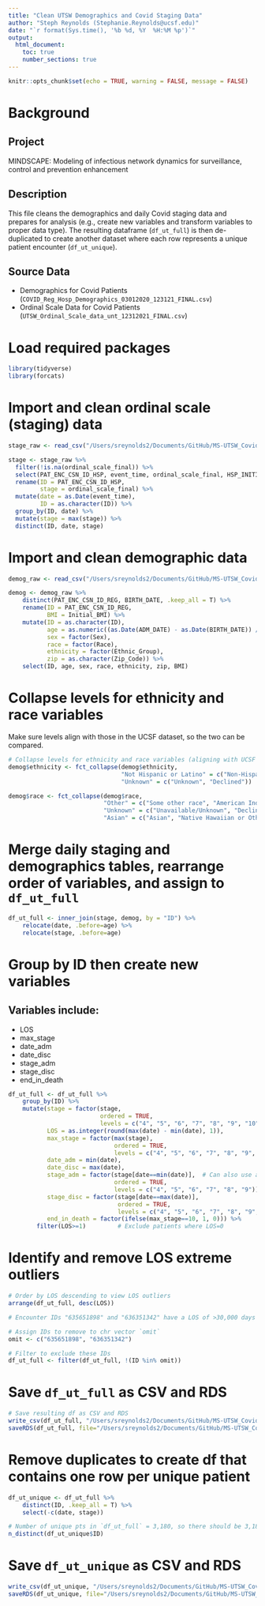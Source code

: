 ```yaml
---
title: "Clean UTSW Demographics and Covid Staging Data"
author: "Steph Reynolds (Stephanie.Reynolds@ucsf.edu)"
date: "`r format(Sys.time(), '%b %d, %Y  %H:%M %p')`"
output:
  html_document:
    toc: true
    number_sections: true
---
```


```r
knitr::opts_chunk$set(echo = TRUE, warning = FALSE, message = FALSE)
```

# Background

## Project 
MINDSCAPE: Modeling of infectious network dynamics for surveillance, control and prevention enhancement

## Description
This file cleans the demographics and daily Covid staging data and prepares for analysis (e.g., create new variables and transform variables to proper data type). The resulting dataframe (`df_ut_full`) is then de-duplicated to create another dataset where each row represents a unique patient encounter (`df_ut_unique`).

## Source Data
  - Demographics for Covid Patients (`COVID_Reg_Hosp_Demographics_03012020_123121_FINAL.csv`)
  - Ordinal Scale Data for Covid Patients (`UTSW_Ordinal_Scale_data_unt_12312021_FINAL.csv`)
  
# Load required packages 
```r
library(tidyverse)
library(forcats)
```

# Import and clean ordinal scale (staging) data
```r
stage_raw <- read_csv("/Users/sreynolds2/Documents/GitHub/MS-UTSW_Covid_Staging/data/raw/UTSW_Ordinal_Scale_data_unt_12312021_FINAL.csv")

stage <- stage_raw %>% 
  filter(!is.na(ordinal_scale_final)) %>% 
  select(PAT_ENC_CSN_ID_HSP, event_time, ordinal_scale_final, HSP_INITIAL_DATE) %>% 
  rename(ID = PAT_ENC_CSN_ID_HSP,
         stage = ordinal_scale_final) %>% 
  mutate(date = as.Date(event_time),
         ID = as.character(ID)) %>% 
  group_by(ID, date) %>%
  mutate(stage = max(stage)) %>% 
  distinct(ID, date, stage)
```

# Import and clean demographic data 
```r
demog_raw <- read_csv("/Users/sreynolds2/Documents/GitHub/MS-UTSW_Covid_Staging/data/raw/COVID_Reg_Hosp_Demographics_03012020_123121_FINAL.csv")

demog <- demog_raw %>%  
    distinct(PAT_ENC_CSN_ID_REG, BIRTH_DATE, .keep_all = T) %>% 
    rename(ID = PAT_ENC_CSN_ID_REG,
           BMI = Initial_BMI) %>% 
    mutate(ID = as.character(ID), 
           age = as.numeric((as.Date(ADM_DATE) - as.Date(BIRTH_DATE)) / 365.25),
           sex = factor(Sex),
           race = factor(Race),
           ethnicity = factor(Ethnic_Group),
           zip = as.character(Zip_Code)) %>% 
    select(ID, age, sex, race, ethnicity, zip, BMI)
```

# Collapse levels for ethnicity and race variables
Make sure levels align with those in the UCSF dataset, so the two can be compared.
```r
# Collapse levels for ethnicity and race variables (aligning with UCSF dataset)
demog$ethnicity <- fct_collapse(demog$ethnicity,
                                "Not Hispanic or Latino" = c("Non-Hispanic/Latino", "White"),
                                "Unknown" = c("Unknown", "Declined"))

demog$race <- fct_collapse(demog$race,
                           "Other" = c("Some other race", "American Indian or Alaska Native"),
                           "Unknown" = c("Unavailable/Unknown", "Declined"),
                           "Asian" = c("Asian", "Native Hawaiian or Other Pacific Islander"))
```

# Merge daily staging and demographics tables, rearrange order of variables, and assign to `df_ut_full`
```r
df_ut_full <- inner_join(stage, demog, by = "ID") %>% 
    relocate(date, .before=age) %>% 
    relocate(stage, .before=age)
```

# Group by ID then create new variables 

## Variables include:

- LOS
- max_stage
- date_adm
- date_disc
- stage_adm
- stage_disc
- end_in_death
```r

df_ut_full <- df_ut_full %>% 
    group_by(ID) %>% 
    mutate(stage = factor(stage,
                          ordered = TRUE,
                          levels = c("4", "5", "6", "7", "8", "9", "10")),
           LOS = as.integer(round(max(date) - min(date), 1)),
           max_stage = factor(max(stage), 
                              ordered = TRUE, 
                              levels = c("4", "5", "6", "7", "8", "9", "10")), 
           date_adm = min(date),
           date_disc = max(date),
           stage_adm = factor(stage[date==min(date)],  # Can also use as.integer to transform stage variables to integer type?
                              ordered = TRUE,
                              levels = c("4", "5", "6", "7", "8", "9")),
           stage_disc = factor(stage[date==max(date)], 
                               ordered = TRUE, 
                               levels = c("4", "5", "6", "7", "8", "9", "10")),
           end_in_death = factor(ifelse(max_stage==10, 1, 0))) %>% 
        filter(LOS>=1)         # Exclude patients where LOS=0

```

# Identify and remove LOS extreme outliers
```r
# Order by LOS descending to view LOS outliers 
arrange(df_ut_full, desc(LOS))

# Encounter IDs "635651898" and "636351342" have a LOS of >30,000 days -- need to remove these for now 

# Assign IDs to remove to chr vector `omit`
omit <- c("635651898", "636351342")

# Filter to exclude these IDs 
df_ut_full <- filter(df_ut_full, !(ID %in% omit))
```

# Save `df_ut_full` as CSV and RDS
```r
# Save resulting df as CSV and RDS
write_csv(df_ut_full, "/Users/sreynolds2/Documents/GitHub/MS-UTSW_Covid_Staging/data/ut_df_all_pt_days.csv")
saveRDS(df_ut_full, file="/Users/sreynolds2/Documents/GitHub/MS-UTSW_Covid_Staging/data/ut_df_all_pt_days.rds")
```

# Remove duplicates to create df that contains one row per unique patient
```r
df_ut_unique <- df_ut_full %>% 
    distinct(ID, .keep_all = T) %>% 
    select(-c(date, stage))

# Number of unique pts in `df_ut_full` = 3,180, so there should be 3,180 rows in the new dataset
n_distinct(df_ut_unique$ID)
```

# Save `df_ut_unique` as CSV and RDS
```r
write_csv(df_ut_unique, "/Users/sreynolds2/Documents/GitHub/MS-UTSW_Covid_Staging/data/ut_df_unique_pts.csv")
saveRDS(df_ut_unique, file="/Users/sreynolds2/Documents/GitHub/MS-UTSW_Covid_Staging/data/ut_df_unique_pts.rds")
```


